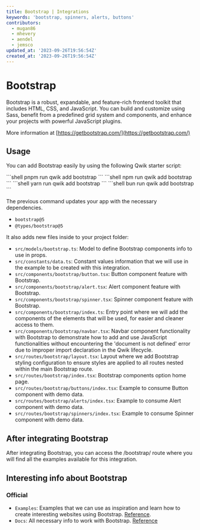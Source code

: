 ```yaml
---
title: Bootstrap | Integrations
keywords: 'bootstrap, spinners, alerts, buttons'
contributors:
  - mugan86
  - mhevery
  - aendel
  - jemsco
updated_at: '2023-09-26T19:56:54Z'
created_at: '2023-09-26T19:56:54Z'
---
```



# Bootstrap

Bootstrap is a robust, expandable, and feature-rich frontend toolkit that includes HTML, CSS, and JavaScript. You can build and customize using Sass, benefit from a predefined grid system and components, and enhance your projects with powerful JavaScript plugins.

More information at [https://getbootstrap.com/](https://getbootstrap.com/)

## Usage

You can add Bootstrap easily by using the following Qwik starter script:

<PackageManagerTabs>
<span q:slot="pnpm">
```shell
pnpm run qwik add bootstrap
```
</span>
<span q:slot="npm">
```shell
npm run qwik add bootstrap
```
</span>
<span q:slot="yarn">
```shell
yarn run qwik add bootstrap
```
</span>
<span q:slot="bun">
```shell
bun run qwik add bootstrap
```
</span>
</PackageManagerTabs>

The previous command updates your app with the necessary dependencies.

- `bootstrap@5`
- `@types/bootstrap@5`

It also adds new files inside to your project folder:

- `src/models/bootstrap.ts`: Model to define Bootstrap components info to use in props.
- `src/constants/data.ts`: Constant values information that we will use in the example to be created with this integration.
- `src/components/bootstrap/button.tsx`: Button component feature with Bootstrap.
- `src/components/bootstrap/alert.tsx`: Alert component feature with Bootstrap.
- `src/components/bootstrap/spinner.tsx`: Spinner component feature with Bootstrap.
- `src/components/bootstrap/index.ts`: Entry point where we will add the components of the elements that will be used, for easier and cleaner access to them.
- `src/components/bootstrap/navbar.tsx`: Navbar component functionality with Bootstrap to demonstrate how to add and use JavaScript functionalities without encountering the 'document is not defined' error due to improper import declaration in the Qwik lifecycle.
- `src/routes/bootstrap/layout.tsx`: Layout where we add Bootstrap styling configuration to ensure styles are applied to all routes nested within the main Bootstrap route.
- `src/routes/bootstrap/index.tsx`: Bootstrap components option home page.
- `src/routes/bootstrap/buttons/index.tsx`: Example to consume Button component with demo data.
- `src/routes/bootstrap/alerts/index.tsx`: Example to consume Alert component with demo data.
- `src/routes/bootstrap/spinners/index.tsx`: Example to consume Spinner component with demo data.

## After integrating Bootstrap

After integrating Bootstrap, you can access the ﻿/bootstrap/ route where you will find all the examples available for this integration.

## Interesting info about Bootstrap

### Official

- `Examples`: Examples that we can use as inspiration and learn how to create interesting websites using Bootstrap. [Reference](https://getbootstrap.com/docs/5.3/examples/).
- `Docs`: All necessary info to work with Bootstrap. [Reference](https://getbootstrap.com/docs/5.3/getting-started/introduction/)
